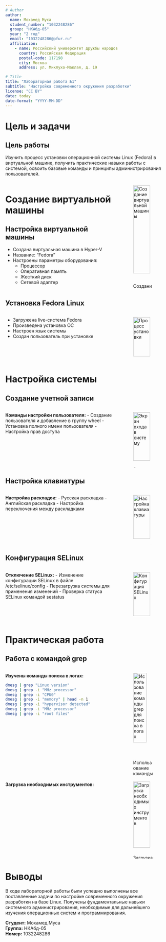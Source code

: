 ```yaml
---
# Author
author:
  name: Мохамед Муса
  student_number: "1032248286"
  group: "НКАбд-05"
  year: "2 год"
  email: "1032248286@pfur.ru"
  affiliation:
    - name: Российский университет дружбы народов
      country: Российская Федерация
      postal-code: 117198
      city: Москва
      address: ул. Миклухо-Маклая, д. 19

# Title
title: "Лабораторная работа №1"
subtitle: "Настройка современного окружения разработки"
license: "CC BY"
date: today
date-format: "YYYY-MM-DD"
---
```


# Цель и задачи

## Цель работы
Изучить процесс установки операционной системы Linux (Fedora) в виртуальной машине, получить практические навыки работы с системой, освоить базовые команды и принципы администрирования пользователей.

:::::::::::::: {.columns align=center}
::: {.column width="70%"}

# Создание виртуальной машины
## Настройка виртуальной машины
- Создана виртуальная машина в Hyper-V
- Название: "Fedora"
- Настроены параметры оборудования:
  - Процессор
  - Оперативная память
  - Жесткий диск
  - Сетевой адаптер

:::
::: {.column width="30%"}

![Создание виртуальной машины](image/making_vm.PNG){#fig-vm width=90%}

:::
::::::::::::::

## Установка Fedora Linux

:::::::::::::: {.columns align=center}
::: {.column width="70%"}

- Загружена live-система Fedora
- Произведена установка ОС
- Настроен язык системы
- Создан пользователь при установке

:::
::: {.column width="30%"}

![Процесс установки](image/liveinst.PNG){#fig-install width=90%}

:::
::::::::::::::

# Настройка системы

## Создание учетной записи

:::::::::::::: {.columns align=center}
::: {.column width="70%"}

**Команды настройки пользователя:**
- Создание пользователя и добавление в группу wheel
- Установка полного имени пользователя
- Настройка прав доступа

:::
::: {.column width="30%"}

![Экран входа в систему](image/sign-in.PNG){#fig-signin width=90%}

:::
::::::::::::::

## Настройка клавиатуры

:::::::::::::: {.columns align=center}
::: {.column width="70%"}

**Настройка раскладок:**
- Русская раскладка
- Английская раскладка
- Настройка переключения между раскладками

:::
::: {.column width="30%"}

![Настройка клавиатуры](image/keyboard.PNG){#fig-keyboard width=90%}

:::
::::::::::::::

## Конфигурация SELinux

:::::::::::::: {.columns align=center}
::: {.column width="70%"}

**Отключение SELinux:**
- Изменение конфигурации SELinux в файле /etc/selinux/config
- Перезагрузка системы для применения изменений
- Проверка статуса SELinux командой sestatus

:::
::: {.column width="30%"}

![Конфигурация SELinux](image/selinux.PNG){#fig-selinux width=90%}

:::
::::::::::::::

# Практическая работа

## Работа с командой grep

:::::::::::::: {.columns align=center}
::: {.column width="70%"}

**Изучены команды поиска в логах:**

```bash
dmesg | grep "Linux version"
dmesg | grep -i "MHz processor"
dmesg | grep -i "CPU0"
dmesg | grep -i "memory" | head -n 1
dmesg | grep -i "hypervisor detected"
dmesg | grep -i "MHz processor"
dmesg | grep -i "root files"
```

:::
::: {.column width="30%"}

![Использование команды grep для поиска в логах](image/grep.PNG){#fig-grep width=80%}

:::
:::::::::::::

::::::::::::: {.columns align=center}
::: {.column width="70%"}

**Загрузка необходимых инструментов:**

:::
::: {.column width="30%"}

![Загрузка необходимых инструментов](image/tools.PNG){#fig-update width=90%}

:::
:::::::::::

# Выводы

В ходе лабораторной работы были успешно выполнены все поставленные задачи по настройке современного окружения разработки на базе Linux. Получены фундаментальные навыки системного администрирования, необходимые для дальнейшего изучения операционных систем и программирования.

**Студент:** Мохамед Муса  
**Группа:** НКАбд-05  
**Номер:** 1032248286

